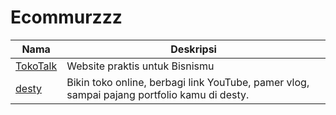 # Ecommurzzz

| Nama                                  | Deskripsi                                                                                   |
| ------------------------------------- | ------------------------------------------------------------------------------------------- |
| [TokoTalk](https://www.tokotalk.com/) | Website praktis untuk Bisnismu                                                              |
| [desty](https://www.desty.app/)       | Bikin toko online, berbagi link YouTube, pamer vlog, sampai pajang portfolio kamu di desty. |

